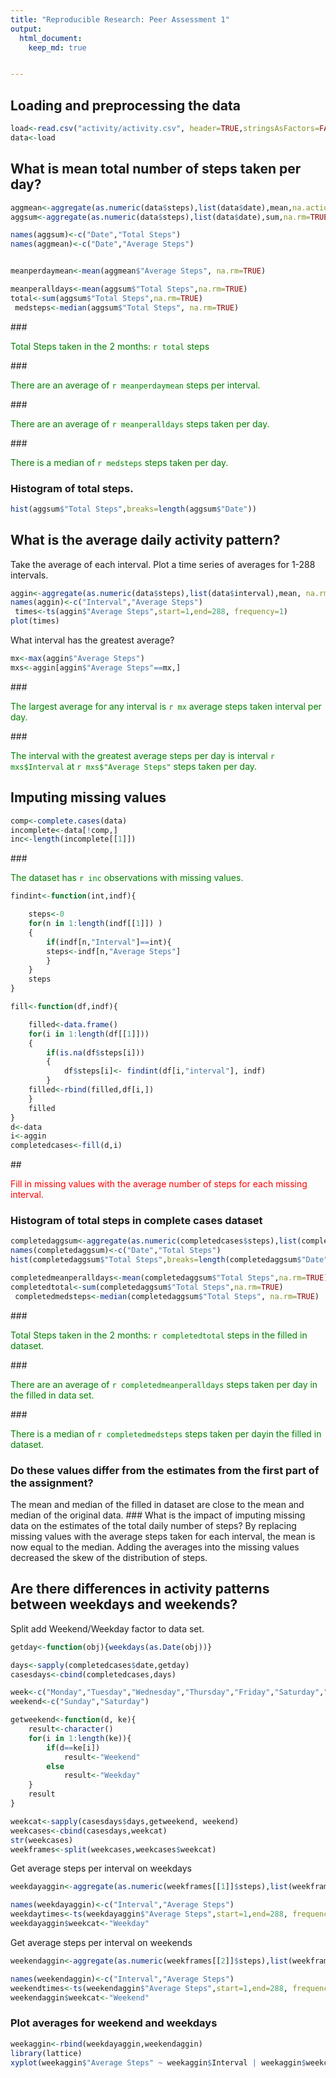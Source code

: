 ---
title: "Reproducible Research: Peer Assessment 1"
output: 
  html_document:
    keep_md: true


---
<style type="text/css">
p.import { color:green;}
p.import1{color:red;}
</style>


## Loading and preprocessing the data

```{r load}
load<-read.csv("activity/activity.csv", header=TRUE,stringsAsFactors=FALSE)
data<-load

```


## What is mean total number of steps taken per day?

```{r mean}
aggmean<-aggregate(as.numeric(data$steps),list(data$date),mean,na.action=na.omit)
aggsum<-aggregate(as.numeric(data$steps),list(data$date),sum,na.rm=TRUE)

names(aggsum)<-c("Date","Total Steps")
names(aggmean)<-c("Date","Average Steps")

meanperdaymean<-mean(aggmean$"Average Steps", na.rm=TRUE)

meanperalldays<-mean(aggsum$"Total Steps",na.rm=TRUE)
total<-sum(aggsum$"Total Steps",na.rm=TRUE)
 medsteps<-median(aggsum$"Total Steps", na.rm=TRUE)
```
### <p class=import>Total Steps taken in the 2 months: `r total` steps</p>

### <p class=import>There are an average of `r meanperdaymean` steps per interval. </p>

### <p class=import>There are an average of `r meanperalldays` steps taken per day. </p>

### <p class=import>There is a median of `r medsteps` steps taken per day. </p>

### Histogram of total steps.
```{r total steps histogram}
hist(aggsum$"Total Steps",breaks=length(aggsum$"Date"))
```



## What is the average daily activity pattern?


Take the average of each interval.
Plot a time series of averages for 1-288 intervals.
```{r average steps per interval}
aggin<-aggregate(as.numeric(data$steps),list(data$interval),mean, na.rm=TRUE)
names(aggin)<-c("Interval","Average Steps")
 times<-ts(aggin$"Average Steps",start=1,end=288, frequency=1)
plot(times)

```

What interval has the greatest average?
```{r interval with largest average}
mx<-max(aggin$"Average Steps")
mxs<-aggin[aggin$"Average Steps"==mx,]
```
### <p class=import>The largest average for any interval is `r mx` average steps taken interval per day. </p>
### <p class=import>The interval with the greatest average steps per day is interval `r mxs$Interval` at `r mxs$"Average Steps"` steps taken per day. </p>








## Imputing missing values


```{r missing values}
comp<-complete.cases(data)
incomplete<-data[!comp,]
inc<-length(incomplete[[1]])
```
### <p class=import>The dataset has `r inc` observations with missing values.</p>


```{r fill in missing values}

findint<-function(int,indf){

	steps<-0
	for(n in 1:length(indf[[1]]) )
	{ 
		if(indf[n,"Interval"]==int){
		steps<-indf[n,"Average Steps"]
	   	}
	}
	steps
}

fill<-function(df,indf){

	filled<-data.frame()
	for(i in 1:length(df[[1]]))
	{
		if(is.na(df$steps[i]))
		{
			df$steps[i]<- findint(df[i,"interval"], indf)
		}
	filled<-rbind(filled,df[i,])
	}
	filled
}
d<-data
i<-aggin
completedcases<-fill(d,i)
```
## <p class=import1>Fill in missing values with the average number of steps for each missing interval.</p>

### Histogram of total steps in complete cases dataset
```{r histogram of complete cases}
completedaggsum<-aggregate(as.numeric(completedcases$steps),list(completedcases$date),sum,na.rm=TRUE)
names(completedaggsum)<-c("Date","Total Steps")
hist(completedaggsum$"Total Steps",breaks=length(completedaggsum$"Date"))

```
```{r mean and median steps with completed cases}
completedmeanperalldays<-mean(completedaggsum$"Total Steps",na.rm=TRUE)
completedtotal<-sum(completedaggsum$"Total Steps",na.rm=TRUE)
 completedmedsteps<-median(completedaggsum$"Total Steps", na.rm=TRUE)
```
### <p class=import>Total Steps taken in the 2 months: `r completedtotal` steps in the filled in dataset.</p>

### <p class=import>There are an average of `r completedmeanperalldays` steps taken per day in the filled in data set. </p>

### <p class=import>There is a median of `r completedmedsteps` steps taken per dayin the filled in dataset. </p>

### Do these values differ from the estimates from the first part of the assignment? 
The mean and median of the filled in dataset are close to the mean and median of the original data.
### What is the impact of imputing missing data on the estimates of the total daily number of steps?
By replacing missing values with the average steps taken for each interval, the mean is now equal to the median. Adding the averages into the missing values decreased the skew of the distribution of steps.



## Are there differences in activity patterns between weekdays and weekends?

Split add Weekend/Weekday factor to data set.
```{r factor the data set by weekend/weekday}

getday<-function(obj){weekdays(as.Date(obj))}

days<-sapply(completedcases$date,getday)
casesdays<-cbind(completedcases,days)

week<-c("Monday","Tuesday","Wednesday","Thursday","Friday","Saturday","Sunday")
weekend<-c("Sunday","Saturday")

getweekend<-function(d, ke){
	result<-character()
	for(i in 1:length(ke)){
		if(d==ke[i])
			result<-"Weekend"
		else
			result<-"Weekday"
	}
	result
}

weekcat<-sapply(casesdays$days,getweekend, weekend)
weekcases<-cbind(casesdays,weekcat)
str(weekcases)
weekframes<-split(weekcases,weekcases$weekcat)
```

Get average steps per interval on weekdays
```{r weekday steps}
weekdayaggin<-aggregate(as.numeric(weekframes[[1]]$steps),list(weekframes[[1]]$interval),mean, na.rm=TRUE)

names(weekdayaggin)<-c("Interval","Average Steps")
weekdaytimes<-ts(weekdayaggin$"Average Steps",start=1,end=288, frequency=1)
weekdayaggin$weekcat<-"Weekday"
```

Get average steps per interval on weekends
```{r weekend steps}
weekendaggin<-aggregate(as.numeric(weekframes[[2]]$steps),list(weekframes[[2]]$interval),mean, na.rm=TRUE)

names(weekendaggin)<-c("Interval","Average Steps")
weekendtimes<-ts(weekendaggin$"Average Steps",start=1,end=288, frequency=1)
weekendaggin$weekcat<-"Weekend"
```

### Plot averages for weekend and weekdays
```{r}
weekaggin<-rbind(weekdayaggin,weekendaggin)
library(lattice)
xyplot(weekaggin$"Average Steps" ~ weekaggin$Interval | weekaggin$weekcat,type="l", main="Average Steps taken for 288 intervals",layout=c(1,2),xlab="Interval",ylab="Avg Steps taken")

```

